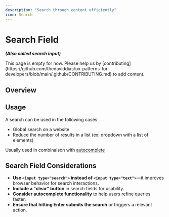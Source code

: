 ```yaml
---
description: "Search through content efficiently"
icon: Search
---
```



# Search Field

**_(Also called search input)_**

<Callout type="warning">
  This page is empty for now. Please help us by
  [contributing](https://github.com/thedaviddias/ux-patterns-for-developers/blob/main/.github/CONTRIBUTING.md)
  to add content.
</Callout>

## Overview

## Usage

A search can be used in the following cases:

- Global search on a website
- Reduce the number of results in a list (ex: dropdown with a list of elements)

Usually used in combinaison with [autocomplete](/patterns/forms/autocomplete)

## Search Field Considerations

- **Use `<input type="search">` instead of `<input type="text">`**—it improves browser behavior for search interactions.
- **Include a "clear" button** in search fields for usability.
- **Consider autocomplete functionality** to help users refine queries faster.
- **Ensure that hitting Enter submits the search** or triggers a relevant action.
